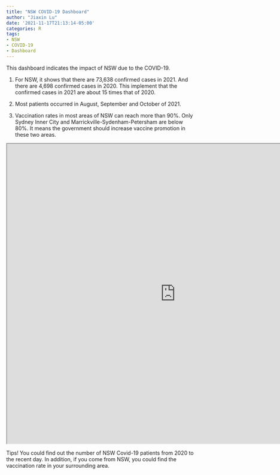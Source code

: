 ```yaml
---
title: "NSW COVID-19 Dashboard"
author: "Jiaxin Lu"
date: '2021-11-17T21:13:14-05:00'
categories: R
tags:
- NSW
- COVID-19
- Dashboard
---
```

This dashboard indicates the impact of NSW due to the COVID-19.

1. For NSW, it shows that there are 73,638 confirmed cases in 2021. And there are 4,698 confirmed cases in 2020. This implement that the confirmed cases in 2021 are about 15 times that of 2020.

2. Most patients occurred in August, September and October of 2021.

3. Vaccination rates in most areas of NSW can reach more than 90%. Only Sydney Inner City and Marrickville-Sydenham-Petersham are below 80%. It means the government should increase vaccine promotion in these two areas.

<iframe src="https://public.tableau.com/views/NSW-ADDITION/1_1?:showVizHome=no&:embed=true"
 width="900" height="800"></iframe>

Tips!
You could find out the number of NSW Covid-19 patients from 2020 to the recent day. 
In addition, if you come from NSW, you could find the vaccination rate in your surrounding area.
